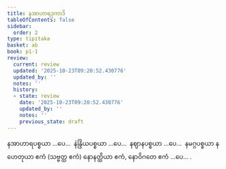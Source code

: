 ```yaml
---
title: နအာဟာရဒုကာဒိ
tableOfContents: false
sidebar:
  order: 2
type: tipitaka
basket: ab
book: p1-1
review:
  current: review
  updated: '2025-10-23T09:20:52.430776'
  updated_by: ''
  notes: ''
  history:
  - state: review
    date: '2025-10-23T09:20:52.430776'
    updated_by: ''
    notes: ''
    previous_state: draft
---
```



<ReviewStatus review={frontmatter.review} showDetails={true} />

<HypothesisAnnotation frontmatter={frontmatter} />

<DynamicBreadcrumb />

<Division number="60" book="p1-1" e="ch" v="36" p="23">

<Paragraph number="270" book="p1-1">
နအာဟာရပစ္စယာ …ပေ…  နဲန္ဒြိယပစ္စယာ …ပေ…  နဈာနပစ္စယာ …ပေ…  နမဂ္ဂပစ္စယာ နဟေတုယာ ဧကံ (သဗ္ဗတ္ထ ဧကံ) နောနတ္ထိယာ ဧကံ, နောဝိဂတေ ဧကံ …ပေ… .
</Paragraph>
</Division>